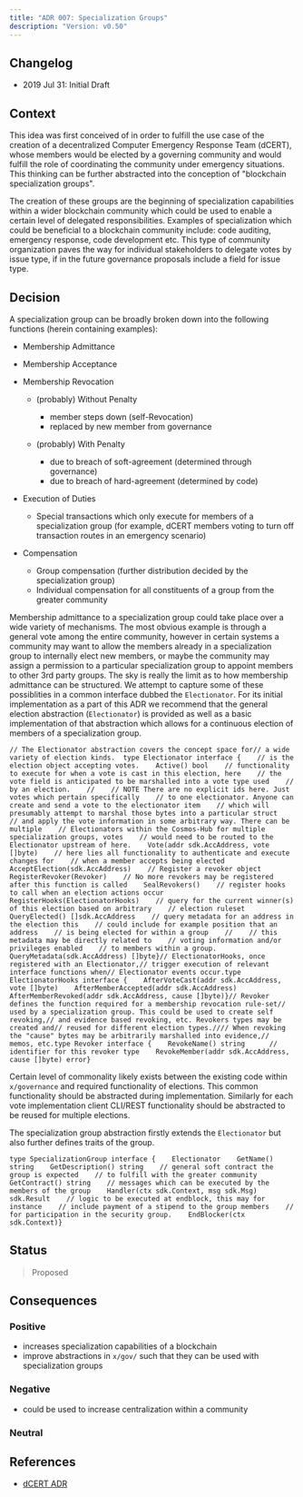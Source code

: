 ```yaml
---
title: "ADR 007: Specialization Groups"
description: "Version: v0.50"
---
```


## Changelog[​](#changelog "Direct link to Changelog")

* 2019 Jul 31: Initial Draft

## Context[​](#context "Direct link to Context")

This idea was first conceived of in order to fulfill the use case of the creation of a decentralized Computer Emergency Response Team (dCERT), whose members would be elected by a governing community and would fulfill the role of coordinating the community under emergency situations. This thinking can be further abstracted into the conception of "blockchain specialization groups".

The creation of these groups are the beginning of specialization capabilities within a wider blockchain community which could be used to enable a certain level of delegated responsibilities. Examples of specialization which could be beneficial to a blockchain community include: code auditing, emergency response, code development etc. This type of community organization paves the way for individual stakeholders to delegate votes by issue type, if in the future governance proposals include a field for issue type.

## Decision[​](#decision "Direct link to Decision")

A specialization group can be broadly broken down into the following functions (herein containing examples):

* Membership Admittance

* Membership Acceptance

* Membership Revocation

  * (probably) Without Penalty

    * member steps down (self-Revocation)
    * replaced by new member from governance

  * (probably) With Penalty

    * due to breach of soft-agreement (determined through governance)
    * due to breach of hard-agreement (determined by code)

* Execution of Duties
  * Special transactions which only execute for members of a specialization group (for example, dCERT members voting to turn off transaction routes in an emergency scenario)

* Compensation

  * Group compensation (further distribution decided by the specialization group)
  * Individual compensation for all constituents of a group from the greater community

Membership admittance to a specialization group could take place over a wide variety of mechanisms. The most obvious example is through a general vote among the entire community, however in certain systems a community may want to allow the members already in a specialization group to internally elect new members, or maybe the community may assign a permission to a particular specialization group to appoint members to other 3rd party groups. The sky is really the limit as to how membership admittance can be structured. We attempt to capture some of these possiblities in a common interface dubbed the `Electionator`. For its initial implementation as a part of this ADR we recommend that the general election abstraction (`Electionator`) is provided as well as a basic implementation of that abstraction which allows for a continuous election of members of a specialization group.

```
// The Electionator abstraction covers the concept space for// a wide variety of election kinds.  type Electionator interface {    // is the election object accepting votes.    Active() bool    // functionality to execute for when a vote is cast in this election, here    // the vote field is anticipated to be marshalled into a vote type used    // by an election.    //    // NOTE There are no explicit ids here. Just votes which pertain specifically    // to one electionator. Anyone can create and send a vote to the electionator item    // which will presumably attempt to marshal those bytes into a particular struct    // and apply the vote information in some arbitrary way. There can be multiple    // Electionators within the Cosmos-Hub for multiple specialization groups, votes    // would need to be routed to the Electionator upstream of here.    Vote(addr sdk.AccAddress, vote []byte)    // here lies all functionality to authenticate and execute changes for    // when a member accepts being elected    AcceptElection(sdk.AccAddress)    // Register a revoker object    RegisterRevoker(Revoker)    // No more revokers may be registered after this function is called    SealRevokers()    // register hooks to call when an election actions occur    RegisterHooks(ElectionatorHooks)    // query for the current winner(s) of this election based on arbitrary    // election ruleset    QueryElected() []sdk.AccAddress    // query metadata for an address in the election this    // could include for example position that an address    // is being elected for within a group    //    // this metadata may be directly related to    // voting information and/or privileges enabled    // to members within a group.    QueryMetadata(sdk.AccAddress) []byte}// ElectionatorHooks, once registered with an Electionator,// trigger execution of relevant interface functions when// Electionator events occur.type ElectionatorHooks interface {    AfterVoteCast(addr sdk.AccAddress, vote []byte)    AfterMemberAccepted(addr sdk.AccAddress)    AfterMemberRevoked(addr sdk.AccAddress, cause []byte)}// Revoker defines the function required for a membership revocation rule-set// used by a specialization group. This could be used to create self revoking,// and evidence based revoking, etc. Revokers types may be created and// reused for different election types.//// When revoking the "cause" bytes may be arbitrarily marshalled into evidence,// memos, etc.type Revoker interface {    RevokeName() string      // identifier for this revoker type    RevokeMember(addr sdk.AccAddress, cause []byte) error}
```

Certain level of commonality likely exists between the existing code within `x/governance` and required functionality of elections. This common functionality should be abstracted during implementation. Similarly for each vote implementation client CLI/REST functionality should be abstracted to be reused for multiple elections.

The specialization group abstraction firstly extends the `Electionator` but also further defines traits of the group.

```
type SpecializationGroup interface {    Electionator    GetName() string    GetDescription() string    // general soft contract the group is expected    // to fulfill with the greater community    GetContract() string    // messages which can be executed by the members of the group    Handler(ctx sdk.Context, msg sdk.Msg) sdk.Result    // logic to be executed at endblock, this may for instance    // include payment of a stipend to the group members    // for participation in the security group.    EndBlocker(ctx sdk.Context)}
```

## Status[​](#status "Direct link to Status")

> Proposed

## Consequences[​](#consequences "Direct link to Consequences")

### Positive[​](#positive "Direct link to Positive")

* increases specialization capabilities of a blockchain
* improve abstractions in `x/gov/` such that they can be used with specialization groups

### Negative[​](#negative "Direct link to Negative")

* could be used to increase centralization within a community

### Neutral[​](#neutral "Direct link to Neutral")

## References[​](#references "Direct link to References")

* [dCERT ADR](/v0.50/build/architecture/adr-008-dCERT-group)

